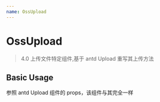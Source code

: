 ```yaml
---
name: OssUpload
---
```



# OssUpload

> 4.0 上传文件特定组件,基于 antd Upload 重写其上传方法

## Basic Usage

参照 antd Upload 组件的 props，该组件与其完全一样

